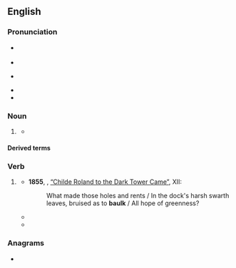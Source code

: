 ==English==

===Pronunciation===
* {{a|UK}} {{IPA|en|[bɔːɫk]}}
* {{audio|en|En-uk-baulk.ogg|Audio (UK)}}
* {{a|US}} {{IPA|en|/bɔk/|[bɔɫk]}}
* {{audio|en|En-us-baulk.ogg|Audio (US)}}
* {{rhymes|en|ɔk|s=1}}

===Noun===
{{en-noun}}

# {{lb|en|British spelling}} {{alternative spelling of|en|balk}}
#* {{quote-book|1=en|year=1929|author=Sir Arthur Conan Doyle|authorlink=Arthur Conan Doyle|title=When the World Screamed|url=http://gutenberg.net.au/ebooks01/0100031h.html|passage='And am I to plunge a harpoon into that beast!' 'That's your privilege, my son,' said Malone, 'and, sad to relate, unless I give it a miss in '''baulk''', I shall have to be at your side when you do it.'}}

====Derived terms====
{{der3|en|baulk colour|baulk end|baulk line|in baulk}}

===Verb===
{{en-verb}}

# {{lb|en|British spelling}} {{alternative spelling of|en|balk}}
#* '''1855''', {{w|Robert Browning}}, [[s:Childe Roland to the Dark Tower Came|“Childe Roland to the Dark Tower Came”]], XII:
#*: What made those holes and rents / In the dock's harsh swarth leaves, bruised as to '''baulk''' / All hope of greenness?
#* {{quote-book|en|year=1952|author=Daphne du Maurier|authorlink=Daphne du Maurier|title=The Apple Tree|chapter=Monte Verità|passage=As he talked, slowly, quietly, I had the impression that it must surely be an accident that had happened, but that his mind, unhinged by tragedy, '''baulked''' at Anna’s death.}}
#* {{quote-journal|en|date=2020 January 2|author=Philip Haigh|title=Is there relief to congestion along Castlefield Corridor?|journal=Rail|page=22|text=What wasn't done was the second part of the work to add Piccadilly's two new through platforms. The Department for Transport '''baulked''' at [[Network Rail]]'s price, but nonetheless May 2018's timetable increased services to 15tph. Punctuality dropped.}}

===Anagrams===
* {{anagrams|en|a=abklu|Kabul|bulak}}